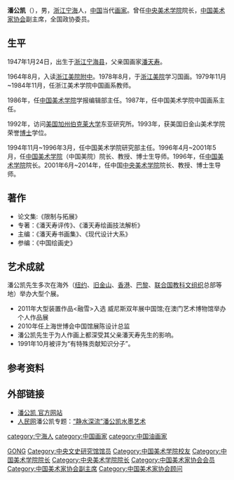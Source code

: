 {{Otheruses|潘公凯}}

'''潘公凯'''（{{bd|1947年|1月24日}}），男，[[浙江|浙江]][[宁海|宁海]]人，[[中华人民共和国|中国]]当代[[画家|画家]]。曾任[[中央美术学院|中央美术学院]]院长，[[中国美术家协会|中国美术家协会]]副主席，全国政协委员。

== 生平 ==
1947年1月24日，出生于[[浙江|浙江]][[宁海县_(浙江省)|宁海县]]，父亲国画家[[潘天寿|潘天寿]]。

1964年8月，入读[[浙江美院附中|浙江美院附中]]。1978年8月，于[[浙江美院|浙江美院]]学习国画。1979年11月~1984年11月，任浙江美术学院中国画系教师。

1986年，任[[中国美术学院|中国美术学院]]学报编辑部主任。1987年，任中国美术学院中国画系主任。

1992年，访问[[美国|美国]][[加州|加州]][[伯克莱大学|伯克莱大学]]东亚研究所。1993年，获美国旧金山美术学院荣誉[[博士|博士]]学位。

1994年11月~1996年3月，任中国美术学院研究部主任。1996年4月~2001年5月，任[[中国美术学院|中国美术学院]]（中国美院）院长、教授、博士生导师。1996年，任[[中国美术学院|中国美术学院]]院长。2001年6月~2014年，任中国[[中央美术学院|中央美术学院]]院长、教授、博士生导师。

== 著作 ==
* 论文集:《限制与拓展》
* 专著：《潘天寿评传》、《潘天寿绘画技法解析》
* 主编：《潘天寿书画集》、《现代设计大系》
* 参编：《中国绘画史》

== 艺术成就 ==
潘公凯先生多次在海外（[[纽约|纽约]]、[[旧金山|旧金山]]、[[香港|香港]]、[[巴黎|巴黎]]、[[联合国教科文组织|联合国教科文组织]]总部等地）举办大型个展。
* 2011年大型装置作品<融雪>入选 威尼斯双年展中国馆;在澳门艺术博物馆举办个人作品展
* 2010年任上海世博会中国馆展陈设计总监
* 潘公凯先生于为人作画上都深受其父亲潘天寿先生的影响。
* 1991年10月被评为“有特殊贡献知识分子”。 

== 参考资料 ==
{{reflist}}

== 外部链接 ==
* [https://web.archive.org/web/20120103003431/http://pangongkai.artron.net/main.php?aid=A0000283 潘公凯 官方网站]
* [[人民网|人民网]]潘公凯专题：[http://art.people.com.cn/GB/41385/82646/index.html “静水深流”潘公凯水墨艺术] {{Wayback|url=http://art.people.com.cn/GB/41385/82646/index.html |date=20160304084308 }}

{{中央文史研究馆馆员}}
{{Navboxes 
| title  = 潘公凯在[[中国美术家协会|中国美术家协会]]的职务
| list1  =
{{中国美术家协会第五届理事会}}
{{中国美术家协会第六届理事会}}
{{中国美术家协会第七届理事会}}
{{中国美术家协会第八届理事会}}
{{中国美术家协会第九届理事会}}
}}
{{Navboxes 
| title  = 潘公凯在[[中国文学艺术界联合会|中国文学艺术界联合会]]的职务
| list1  =
{{中国文学艺术界联合会第八届全国委员会}}
{{中国文学艺术界联合会第九届全国委员会}}
}}

{{Authority control}}
{{DEFAULTSORT:PAN潘}}
[[Category:潘姓|GONG]]
[[category:宁海人|category:宁海人]]
[[category:中国画家|category:中国画家]]
[[category:中国油画家|category:中国油画家]]
[[Category:中央文史研究馆馆员|Category:中央文史研究馆馆员]]
[[Category:中国美术学院校友|Category:中国美术学院校友]]
[[Category:中国美术学院院长|Category:中国美术学院院长]]
[[Category:中央美术学院院长|Category:中央美术学院院长]]
[[Category:中国美术家协会会员|Category:中国美术家协会会员]]
[[Category:中国美术家协会副主席|Category:中国美术家协会副主席]]
[[Category:中国美术家协会顾问|Category:中国美术家协会顾问]]
